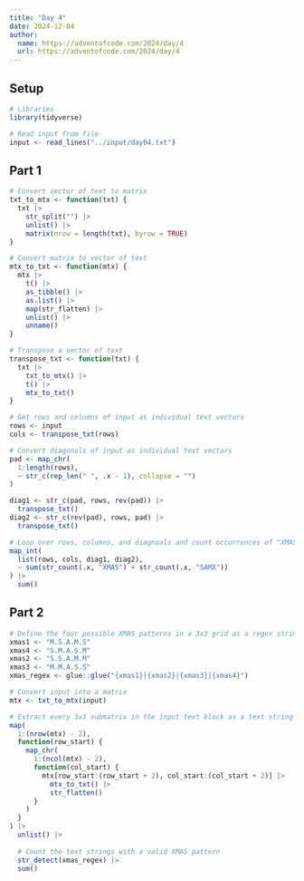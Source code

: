 ```yaml
---
title: "Day 4"
date: 2024-12-04
author:
  name: https://adventofcode.com/2024/day/4
  url: https://adventofcode.com/2024/day/4
---
```


## Setup

```r
# Libraries
library(tidyverse)

# Read input from file
input <- read_lines("../input/day04.txt")
```

## Part 1

```r
# Convert vector of text to matrix
txt_to_mtx <- function(txt) {
  txt |> 
    str_split("") |> 
    unlist() |> 
    matrix(nrow = length(txt), byrow = TRUE)
}

# Convert matrix to vector of text
mtx_to_txt <- function(mtx) {
  mtx |> 
    t() |> 
    as_tibble() |> 
    as.list() |> 
    map(str_flatten) |> 
    unlist() |> 
    unname()
}

# Transpose a vector of text
transpose_txt <- function(txt) {
  txt |> 
    txt_to_mtx() |> 
    t() |> 
    mtx_to_txt()
}

# Get rows and columns of input as individual text vectors
rows <- input
cols <- transpose_txt(rows)

# Convert diagonals of input as individual text vectors
pad <- map_chr(
  1:length(rows), 
  ~ str_c(rep_len(" ", .x - 1), collapse = "")
)

diag1 <- str_c(pad, rows, rev(pad)) |> 
  transpose_txt()
diag2 <- str_c(rev(pad), rows, pad) |> 
  transpose_txt()

# Loop over rows, columns, and diagnoals and count occurrences of "XMAS"
map_int(
  list(rows, cols, diag1, diag2),
  ~ sum(str_count(.x, "XMAS") + str_count(.x, "SAMX"))
) |> 
  sum()
```

## Part 2

```r
# Define the four possible XMAS patterns in a 3x3 grid as a regex string
xmas1 <- "M.S.A.M.S"
xmas4 <- "S.M.A.S.M"
xmas2 <- "S.S.A.M.M"
xmas3 <- "M.M.A.S.S"
xmas_regex <- glue::glue("{xmas1}|{xmas2}|{xmas3}|{xmas4}")

# Convert input into a matrix
mtx <- txt_to_mtx(input)

# Extract every 3x3 submatrix in the input text block as a text string
map(
  1:(nrow(mtx) - 2),
  function(row_start) {
    map_chr(
      1:(ncol(mtx) - 2),
      function(col_start) {
        mtx[row_start:(row_start + 2), col_start:(col_start + 2)] |> 
          mtx_to_txt() |> 
          str_flatten()
      }
    )
  }
) |> 
  unlist() |> 
  
  # Count the text strings with a valid XMAS pattern
  str_detect(xmas_regex) |> 
  sum()
```
